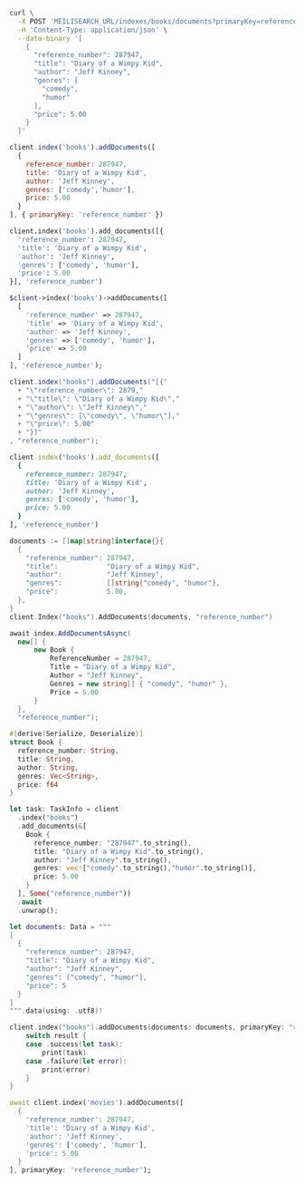 <CodeGroup>

```bash cURL
curl \
  -X POST 'MEILISEARCH_URL/indexes/books/documents?primaryKey=reference_number' \
  -H 'Content-Type: application/json' \
  --data-binary '[
    {
      "reference_number": 287947,
      "title": "Diary of a Wimpy Kid",
      "author": "Jeff Kinney",
      "genres": [
        "comedy",
        "humor"
      ],
      "price": 5.00
    }
  ]'
```


```javascript JS
client.index('books').addDocuments([
  {
    reference_number: 287947,
    title: 'Diary of a Wimpy Kid',
    author: 'Jeff Kinney',
    genres: ['comedy','humor'],
    price: 5.00
  }
], { primaryKey: 'reference_number' })
```


```python Python
client.index('books').add_documents([{
  'reference_number': 287947,
  'title': 'Diary of a Wimpy Kid',
  'author': 'Jeff Kinney',
  'genres': ['comedy', 'humor'],
  'price': 5.00
}], 'reference_number')
```


```php PHP
$client->index('books')->addDocuments([
  [
    'reference_number' => 287947,
    'title' => 'Diary of a Wimpy Kid',
    'author' => 'Jeff Kinney',
    'genres' => ['comedy', 'humor'],
    'price' => 5.00
  ]
], 'reference_number');
```


```java Java
client.index("books").addDocuments("[{"
  + "\"reference_number\": 2879,"
  + "\"title\": \"Diary of a Wimpy Kid\","
  + "\"author\": \"Jeff Kinney\","
  + "\"genres\": [\"comedy\", \"humor\"],"
  + "\"price\": 5.00"
  + "}]"
, "reference_number");
```


```ruby Ruby
client.index('books').add_documents([
  {
    reference_number: 287947,
    title: 'Diary of a Wimpy Kid',
    author: 'Jeff Kinney',
    genres: ['comedy', 'humor'],
    price: 5.00
  }
], 'reference_number')
```


```go Go
documents := []map[string]interface{}{
  {
    "reference_number": 287947,
    "title":            "Diary of a Wimpy Kid",
    "author":           "Jeff Kinney",
    "genres":           []string{"comedy", "humor"},
    "price":            5.00,
  },
}
client.Index("books").AddDocuments(documents, "reference_number")
```


```csharp C#
await index.AddDocumentsAsync(
  new[] {
      new Book {
          ReferenceNumber = 287947,
          Title = "Diary of a Wimpy Kid",
          Author = "Jeff Kinney",
          Genres = new string[] { "comedy", "humor" },
          Price = 5.00
      }
  },
  "reference_number");
```


```rust Rust
#[derive(Serialize, Deserialize)]
struct Book {
  reference_number: String,
  title: String,
  author: String,
  genres: Vec<String>,
  price: f64
}

let task: TaskInfo = client
  .index("books")
  .add_documents(&[
    Book {
      reference_number: "287947".to_string(),
      title: "Diary of a Wimpy Kid".to_string(),
      author: "Jeff Kinney".to_string(),
      genres: vec!["comedy".to_string(),"humor".to_string()],
      price: 5.00
    }
  ], Some("reference_number"))
  .await
  .unwrap();
```


```swift Swift
let documents: Data = """
[
  {
    "reference_number": 287947,
    "title": "Diary of a Wimpy Kid",
    "author": "Jeff Kinney",
    "genres": ["comedy", "humor"],
    "price": 5
  }
]
""".data(using: .utf8)!

client.index("books").addDocuments(documents: documents, primaryKey: "reference_number") { (result) in
    switch result {
    case .success(let task):
        print(task)
    case .failure(let error):
        print(error)
    }
}
```


```dart Dart
await client.index('movies').addDocuments([
  {
    'reference_number': 287947,
    'title': 'Diary of a Wimpy Kid',
    'author': 'Jeff Kinney',
    'genres': ['comedy', 'humor'],
    'price': 5.00
  }
], primaryKey: 'reference_number');
```

</CodeGroup>